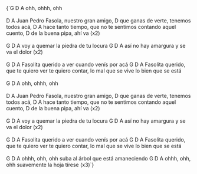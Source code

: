 <LyricsAndChords>
  {`G    D     A
ohh, ohhh, ohh
<br data-separator />
<br data-separator />
D                  A
Juan Pedro Fasola, nuestro gran amigo,
                    D
que ganas de verte, tenemos todos acá,
D                  A
hace tanto tiempo, que no te sentimos
contando aquel cuento,
D
de la buena pipa, ahí va (x2)
<br data-separator />
<br data-separator />
G                 D            A
voy a quemar la piedra de tu locura
G               D                A
así no hay amargura y se va el dolor (x2)
<br data-separator />
<br data-separator />
G    D    A
Fasolita querido a ver cuando venís por acá
G    D    A
Fasolita querido, que te quiero ver
te quiero contar, lo mal que se vive
lo bien que se está
<br data-separator />
<br data-separator />
G    D     A
ohh, ohhh, ohh
<br data-separator />
<br data-separator />
D                  A
Juan Pedro Fasola, nuestro gran amigo,
                    D
que ganas de verte, tenemos todos acá,
D                  A
hace tanto tiempo, que no te sentimos
contando aquel cuento,
D
de la buena pipa, ahí va (x2)
<br data-separator />
<br data-separator />
G                 D            A
voy a quemar la piedra de tu locura
G               D                A
así no hay amargura y se va el dolor (x2)
<br data-separator />
<br data-separator />
G    D    A
Fasolita querido a ver cuando venís por acá
G    D    A
Fasolita querido, que te quiero ver
te quiero contar, lo mal que se vive
lo bien que se está
<br data-separator />
<br data-separator />
G    D     A
ohhh, ohh, ohh
suba al árbol que está amaneciendo
G    D     A
ohhh, ohh, ohh
suavemente la hoja tírese (x3)`}
</LyricsAndChords>
